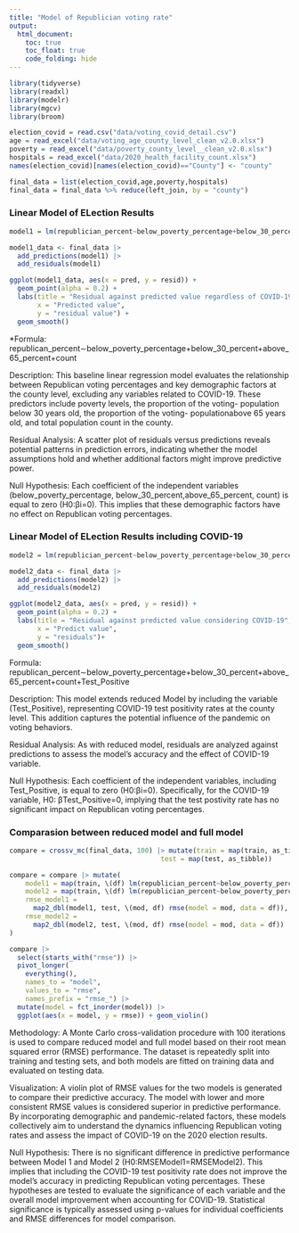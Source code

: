 ```yaml
---
title: "Model of Republician voting rate"
output: 
  html_document:
    toc: true
    toc_float: true
    code_folding: hide
---
```


```r
library(tidyverse)
library(readxl)
library(modelr)
library(mgcv)
library(broom)
```

```r
election_covid = read.csv("data/voting_covid_detail.csv")
age = read_excel("data/voting_age_county_level_clean_v2.0.xlsx")
poverty = read_excel("data/poverty_county_level__clean_v2.0.xlsx")
hospitals = read_excel("data/2020_health_facility_count.xlsx")
names(election_covid)[names(election_covid)=="County"] <- "county"
```

```r
final_data = list(election_covid,age,poverty,hospitals)
final_data = final_data %>% reduce(left_join, by = "county")
```


### Linear Model of ELection Results

```r
model1 = lm(republician_percent~below_poverty_percentage+below_30_percent+above_65_percent+count, data = final_data)

model1_data <- final_data |>
  add_predictions(model1) |>
  add_residuals(model1)

ggplot(model1_data, aes(x = pred, y = resid)) +
  geom_point(alpha = 0.2) +
  labs(title = "Residual against predicted value regardless of COVID-19",
       x = "Predicted value",
       y = "residual value") +
  geom_smooth()
```
*Formula: republican_percent∼below_poverty_percentage+below_30_percent+above_65_percent+count

Description: This baseline linear regression model evaluates the relationship between Republican voting percentages and key demographic factors at the county level, excluding any variables related to COVID-19. These predictors include poverty levels, the proportion of the voting- population below 30 years old, the proportion of the voting- populationabove 65 years old, and total population count in the county.

Residual Analysis: A scatter plot of residuals versus predictions reveals potential patterns in prediction errors, indicating whether the model assumptions hold and whether additional factors might improve predictive power.

Null Hypothesis: Each coefficient of the independent variables (below_poverty_percentage, below_30_percent,above_65_percent, count) is equal to zero (H0:βi=0). This implies that these demographic factors have no effect on Republican voting percentages.


### Linear Model of ELection Results including COVID-19
```r
model2 = lm(republician_percent~below_poverty_percentage+below_30_percent+above_65_percent+count+Test_Positive, data = final_data)

model2_data <- final_data |>
  add_predictions(model2) |>
  add_residuals(model2)

ggplot(model2_data, aes(x = pred, y = resid)) +
  geom_point(alpha = 0.2) +
  labs(title = "Residual against predicted value considering COVID-19",
       x = "Predict value",
       y = "residuals")+
  geom_smooth()
```
Formula: republican_percent∼below_poverty_percentage+below_30_percent+above_65_percent+count+Test_Positive

Description: This model extends reduced Model by including the variable (Test_Positive), representing COVID-19 test positivity rates at the county level. This addition captures the potential influence of the pandemic on voting behaviors.

Residual Analysis: As with reduced model, residuals are analyzed against predictions to assess the model's accuracy and the effect of COVID-19 variable.

Null Hypothesis: Each coefficient of the independent variables, including Test_Positive, is equal to zero (H0:βi=0). Specifically, for the COVID-19 variable, H0: βTest_Positive=0, implying that the test postivity rate has no significant impact on Republican voting percentages.



### Comparasion between reduced model and full model
```r
compare = crossv_mc(final_data, 100) |> mutate(train = map(train, as_tibble),
                                      test = map(test, as_tibble))

compare = compare |> mutate(
    model1 = map(train, \(df) lm(republician_percent~below_poverty_percentage+below_30_percent+above_65_percent+count, data = df)),
    model2 = map(train, \(df) lm(republician_percent~below_poverty_percentage+below_30_percent+above_65_percent+count+Test_Positive, data = df)),
    rmse_model1 = 
      map2_dbl(model1, test, \(mod, df) rmse(model = mod, data = df)),
    rmse_model2 = 
      map2_dbl(model2, test, \(mod, df) rmse(model = mod, data = df))
)

compare |> 
  select(starts_with("rmse")) |> 
  pivot_longer(
    everything(),
    names_to = "model", 
    values_to = "rmse",
    names_prefix = "rmse_") |> 
  mutate(model = fct_inorder(model)) |> 
  ggplot(aes(x = model, y = rmse)) + geom_violin()
```
Methodology: A Monte Carlo cross-validation procedure with 100 iterations is used to compare reduced model and full model based on their root mean squared error (RMSE) performance. The dataset is repeatedly split into training and testing sets, and both models are fitted on training data and evaluated on testing data.

Visualization: A violin plot of RMSE values for the two models is generated to compare their predictive accuracy. The model with lower and more consistent RMSE values is considered superior in predictive performance. By incorporating demographic and pandemic-related factors, these models collectively aim to understand the dynamics influencing Republican voting rates and assess the impact of COVID-19  on the 2020 election results.

Null Hypothesis: There is no significant difference in predictive performance between Model 1 and Model 2 (H0:RMSEModel1=RMSEModel2). This implies that including the COVID-19 test positivity rate does not improve the model's accuracy in predicting Republican voting percentages. These hypotheses are tested to evaluate the significance of each variable and the overall model improvement when accounting for COVID-19. Statistical significance is typically assessed using p-values for individual coefficients and RMSE differences for model comparison.




